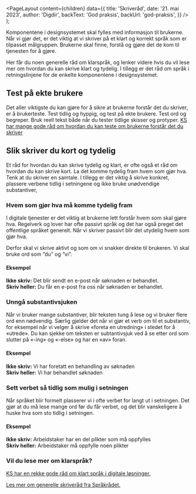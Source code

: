 
<Meta
  title='Slik skriver du kort og tydelig'
  description='Retningslinjene skal hjelpe oss til å skrive brukertilpasset, klart og helhetlig.'
/>

  <PageLayout
    content={children}
    data={{
      title: 'Skriveråd',
      date: '21. mai 2023',
      author: 'Digdir',
      backText: 'God praksis',
      backUrl: 'god-praksis',
    }}
  />
);

Komponentene i designsystemet skal fylles med informasjon til brukerne. Når vi gjør det, er det viktig at vi skriver på et klart og korrekt språk som er tilpasset målgruppen. Brukerne skal finne, forstå og gjøre det de kom til tjenesten for å gjøre.

Her får du noen generelle råd om klarspråk, og lenker videre hvis du vil lese mer om hvordan du kan skrive klart og tydelig. I tillegg er det råd om språk i retningslinjene for de enkelte komponentene i designsystemet.

## Test på ekte brukere

Det aller viktigste du kan gjøre for å sikre at brukerne forstår det du skriver, er å brukerteste. Test tidlig og hyppig, og test på ekte brukere. Test ord og begreper. Bruk reell tekst både når du tester tidlige skisser og protyper. [KS har mange gode råd om hvordan du kan teste om brukerne forstår det du skriver](https://www.ks.no/fagomrader/digitalisering/kompetanse-og-verktoy/klarsprak--involver-brukerne-og-mal-effekten/)

## Slik skriver du kort og tydelig

Et råd for hvordan du kan skrive tydelig og klart, er ofte også et råd om hvordan du kan skrive kort. La det komme tydelig fram hvem som gjør hva. Tenk at du skriver en samtale. I tillegg er det viktig å skrive konkret, plassere verbene tidlig i setningene og ikke bruke unødvendige substantiver,

### Hvem som gjør hva må komme tydelig fram

I digitale tjenester er det viktig at brukerne lett forstår hvem som skal gjøre hva. Regelverk og lover har ofte passivt språk og det har også preget det offentlige språket generelt. Når vi skriver passivt blir det utydelig hvem som gjør hva.

Derfor skal vi skrive aktivt og som om vi snakker direkte til brukeren. Vi skal bruke ord som “du” og “vi”.

#### Eksempel

**Ikke skriv:** Det blir sendt en e-post når søknaden er behandlet. \
**Skriv heller:** Du får en e-post fra oss når søknaden er behandlet.

### Unngå substantivsjuken

Når vi bruker mange substantiver, blir teksten tung å lese og vi bruker flere ord enn nødvendig. Særlig gjelder det når vi gjør et verb om til et substantiv, for eksempel når vi velger å skrive «foreta en utredning» i stedet for å «utrede». Du kan sjekke om teksten er subtantivsjuk ved å se etter ord som slutter på «-ing» og «-else» og har en «av» foran.

#### Eksempel

**Ikke skriv:** Vi har foretatt en behandling av søknaden \
**Skriv heller:** Vi har behandlet søknaden

### Sett verbet så tidlig som mulig i setningen

Når språket blir formelt plasserer vi i ofte verbet for langt ut i setningen. Det gjør at du må lese mange ord før du får verbet, og det blir vanskeligere å huske hva som sto tidlig i setningen.

#### Eksempel

**Ikke skriv:** Arbeidstaker har en del plikter som må oppfylles \
**Skriv heller:** Arbeidstaker må oppfylle noen plikter

### Vil du lese mer om klarspråk?

[KS har en rekke gode råd om klart språk i digitale løsninger.](https://www.ks.no/fagomrader/digitalisering/klart-sprak-i-digitale-selvbetjeningslosninger/)

[Les mer om generelle skriveråd fra Språkrådet.](https://www.sprakradet.no/klarsprak/om-skriving/generelle-skriverad-nynorsk/)
